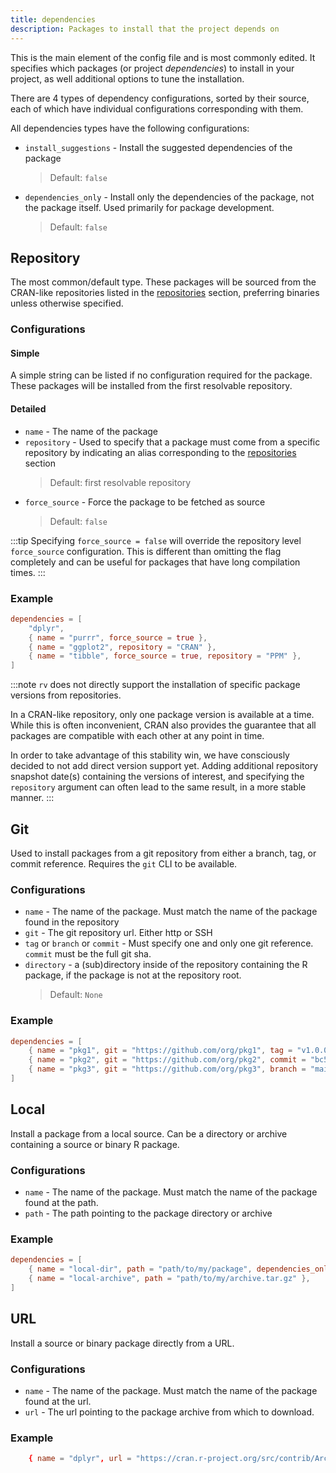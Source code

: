 ```yaml
---
title: dependencies
description: Packages to install that the project depends on
---
```



This is the main element of the config file and is most commonly edited. It specifies which packages 
(or project _dependencies_) to install in your project, as well additional options to tune the installation.

There are 4 types of dependency configurations, sorted by their source, each of which have individual configurations corresponding with them.

All dependencies types have the following configurations:
* `install_suggestions` <Badge text="optional" variant="caution"/> - Install the suggested dependencies of the package 
    > Default: `false`
* `dependencies_only` <Badge text="optional" variant="caution"/> - Install only the dependencies of the package, not the package itself. Used primarily for package development. 
    > Default: `false`

## Repository
The most common/default type. These packages will be sourced from the CRAN-like repositories listed in the
[repositories](../repositories) section, preferring binaries unless otherwise specified.

### Configurations
#### Simple
A simple string can be listed if no configuration required for the package. These packages will be installed from the
first resolvable repository.

#### Detailed
* `name` - The name of the package
* `repository` <Badge text="optional" variant="caution"/> - Used to specify that a package must come from a specific repository
by indicating an alias corresponding to the [repositories](../repositories) section
    > Default: first resolvable repository
* `force_source` <Badge text="optional" variant="caution"/> - Force the package to be fetched as source
    > Default: `false`

:::tip
Specifying `force_source = false` will override the repository level `force_source` configuration. This is different
than omitting the flag completely and can be useful for packages that have long compilation times.
:::

### Example
```toml
dependencies = [
    "dplyr",
    { name = "purrr", force_source = true },
    { name = "ggplot2", repository = "CRAN" },
    { name = "tibble", force_source = true, repository = "PPM" },
]
```

:::note
`rv` does not directly support the installation of specific package versions from repositories. 

In a CRAN-like repository, only one package version is available at a time. 
While this is often inconvenient, CRAN also provides the guarantee that all packages are compatible with each other at any point in time.

In order to take advantage of this stability win, we have consciously decided to not add direct version support yet. 
Adding additional repository snapshot date(s) containing the versions of interest, and specifying the `repository` 
argument can often lead to the same result, in a more stable manner.
:::

## Git
Used to install packages from a git repository from either a branch, tag, or commit reference. Requires the `git` CLI to be available.

### Configurations
* `name` - The name of the package. Must match the name of the package found in the repository
* `git` - The git repository url. Either http or SSH
* `tag` or `branch` or `commit` - Must specify one and only one git reference. `commit` must be the full git sha.
* `directory` <Badge text="optional" variant="caution"/> - a (sub)directory inside of the repository containing the R package, 
if the package is not at the repository root.
    > Default: `None`

### Example
```toml
dependencies = [
    { name = "pkg1", git = "https://github.com/org/pkg1", tag = "v1.0.0" },
    { name = "pkg2", git = "https://github.com/org/pkg2", commit = "bc50e550e432c3c620714f30dd59115801f89995" },
    { name = "pkg3", git = "https://github.com/org/pkg3", branch = "main", directory = "r" },
]
```

## Local
Install a package from a local source. Can be a directory or archive containing a source or binary R package.

### Configurations
* `name` - The name of the package. Must match the name of the package found at the path.
* `path` - The path pointing to the package directory or archive


### Example
```toml
dependencies = [
    { name = "local-dir", path = "path/to/my/package", dependencies_only = true },
    { name = "local-archive", path = "path/to/my/archive.tar.gz" },
]
```

## URL
Install a source or binary package directly from a URL.

### Configurations
* `name` - The name of the package. Must match the name of the package found at the url.
* `url` - The url pointing to the package archive from which to download.

### Example
```toml
    { name = "dplyr", url = "https://cran.r-project.org/src/contrib/Archive/dplyr/dplyr_1.1.3.tar.gz" },
```